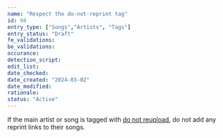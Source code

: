 ```yaml
---
name: "Respect the do-not-reprint tag"
id: 94
entry_type: ["Songs","Artists", "Tags"]
entry_status: "Draft"
fe_validations:
be_validations:
occurance:
detection_script:
edit_list:
date_checked:
date_created: "2024-03-02"
date_modified:
rationale:
status: "Active"
---
```

If the main artist or song is tagged with [do not reupload](https://vocadb.net/T/1695/), do not add any reprint links to their songs.